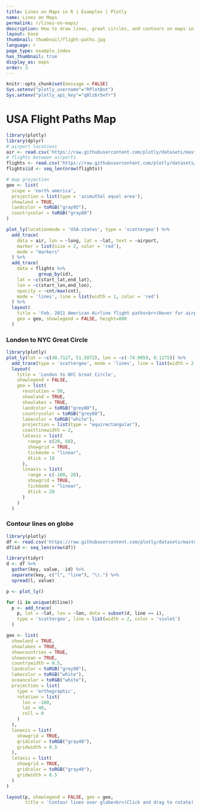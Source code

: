 ```yaml
---
title: Lines on Maps in R | Examples | Plotly
name: Lines on Maps
permalink: r/lines-on-maps/
description: How to draw lines, great circles, and contours on maps in R. Lines on maps can show distance between geographic points or be contour lines (isolines, isopleths, or isarithms).
layout: base
thumbnail: thumbnail/flight-paths.jpg
language: r
page_type: example_index
has_thumbnail: true
display_as: maps
order: 3
---
```


```r
knitr::opts_chunk$set(message = FALSE)
Sys.setenv("plotly_username"="RPlotBot")
Sys.setenv("plotly_api_key"="q0lz6r5efr")
```

# USA Flight Paths Map

```r
library(plotly)
library(dplyr)
# airport locations
air <- read.csv('https://raw.githubusercontent.com/plotly/datasets/master/2011_february_us_airport_traffic.csv')
# flights between airports
flights <- read.csv('https://raw.githubusercontent.com/plotly/datasets/master/2011_february_aa_flight_paths.csv')
flights$id <- seq_len(nrow(flights))

# map projection
geo <- list(
  scope = 'north america',
  projection = list(type = 'azimuthal equal area'),
  showland = TRUE,
  landcolor = toRGB("gray95"),
  countrycolor = toRGB("gray80")
)

plot_ly(locationmode = 'USA-states', type = 'scattergeo') %>%
  add_trace(
    data = air, lon = ~long, lat = ~lat, text = ~airport,
    marker = list(size = 2, color = 'red'),
    mode = "markers"
  ) %>%
  add_trace(
    data = flights %>%
            group_by(id),
    lat = ~c(start_lat,end_lat),
    lon = ~c(start_lon,end_lon),
    opacity = ~cnt/max(cnt),
    mode = 'lines', line = list(width = 1, color = 'red')
  ) %>%
  layout(
    title = 'Feb. 2011 American Airline flight paths<br>(Hover for airport names)',
    geo = geo, showlegend = FALSE, height=800
  )
```

### London to NYC Great Circle

```r
library(plotly)
plot_ly(lat = ~c(40.7127, 51.5072), lon = ~c(-74.0059, 0.1275)) %>%
  add_trace(type = 'scattergeo', mode = 'lines', line = list(width = 2, color = 'blue')) %>%
  layout(
    title = 'London to NYC Great Circle',
    showlegend = FALSE,
    geo = list(
      resolution = 50,
      showland = TRUE,
      showlakes = TRUE,
      landcolor = toRGB("grey80"),
      countrycolor = toRGB("grey80"),
      lakecolor = toRGB("white"),
      projection = list(type = "equirectangular"),
      coastlinewidth = 2,
      lataxis = list(
        range = c(20, 60),
        showgrid = TRUE,
        tickmode = "linear",
        dtick = 10
      ),
      lonaxis = list(
        range = c(-100, 20),
        showgrid = TRUE,
        tickmode = "linear",
        dtick = 20
      )
    )
  )
```

### Contour lines on globe
```r
library(plotly)
df <- read.csv('https://raw.githubusercontent.com/plotly/datasets/master/globe_contours.csv')
df$id <- seq_len(nrow(df))

library(tidyr)
d <- df %>%
  gather(key, value, -id) %>%
  separate(key, c("l", "line"), "\\.") %>%
  spread(l, value)

p <- plot_ly()

for (i in unique(d$line))
  p <- add_trace(
    p, lat = ~lat, lon = ~lon, data = subset(d, line == i),
    type = 'scattergeo', line = list(width = 2, color = 'violet')
  )

geo <- list(
  showland = TRUE,
  showlakes = TRUE,
  showcountries = TRUE,
  showocean = TRUE,
  countrywidth = 0.5,
  landcolor = toRGB("grey90"),
  lakecolor = toRGB("white"),
  oceancolor = toRGB("white"),
  projection = list(
    type = 'orthographic',
    rotation = list(
      lon = -100,
      lat = 40,
      roll = 0
    )
  ),
  lonaxis = list(
    showgrid = TRUE,
    gridcolor = toRGB("gray40"),
    gridwidth = 0.5
  ),
  lataxis = list(
    showgrid = TRUE,
    gridcolor = toRGB("gray40"),
    gridwidth = 0.5
  )
)

layout(p, showlegend = FALSE, geo = geo,
       title = 'Contour lines over globe<br>(Click and drag to rotate)')
```

